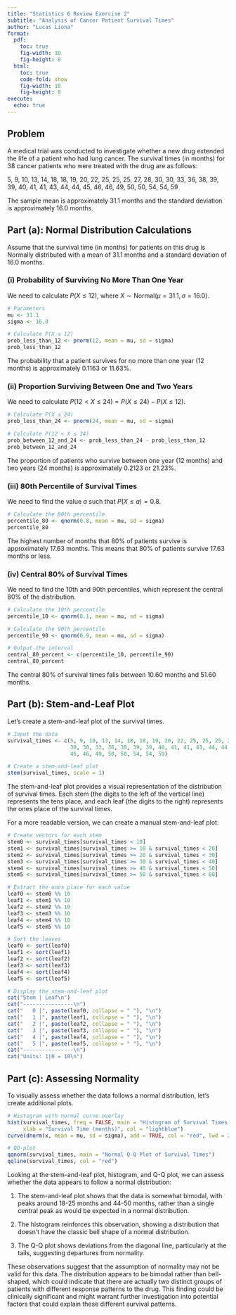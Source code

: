 ```yaml
---
title: "Statistics 6 Review Exercise 2"
subtitle: "Analysis of Cancer Patient Survival Times"
author: "Lucas Liona"
format:
  pdf:
    toc: true
    fig-width: 10
    fig-height: 8
  html:
    toc: true
    code-fold: show
    fig-width: 10
    fig-height: 8
execute:
  echo: true
---
```


## Problem

A medical trial was conducted to investigate whether a new drug extended the life of a patient who had lung cancer. The survival times (in months) for 38 cancer patients who were treated with the drug are as follows:

5, 9, 10, 13, 14, 18, 18, 19, 20, 22, 25, 25, 25, 27, 28, 30, 30, 33, 36, 38, 39, 39, 40, 41, 41, 43, 44, 44, 45, 46, 46, 49, 50, 50, 54, 54, 59

The sample mean is approximately 31.1 months and the standard deviation is approximately 16.0 months.

## Part (a): Normal Distribution Calculations

Assume that the survival time (in months) for patients on this drug is Normally distributed with a mean of 31.1 months and a standard deviation of 16.0 months.

### (i) Probability of Surviving No More Than One Year

We need to calculate $P(X \leq 12)$, where $X \sim \text{Normal}(\mu = 31.1, \sigma = 16.0)$.

```r
# Parameters
mu <- 31.1
sigma <- 16.0

# Calculate P(X ≤ 12)
prob_less_than_12 <- pnorm(12, mean = mu, sd = sigma)
prob_less_than_12
```

The probability that a patient survives for no more than one year (12 months) is approximately 0.1163 or 11.63%.

### (ii) Proportion Surviving Between One and Two Years

We need to calculate $P(12 < X \leq 24) = P(X \leq 24) - P(X \leq 12)$.

```r
# Calculate P(X ≤ 24)
prob_less_than_24 <- pnorm(24, mean = mu, sd = sigma)

# Calculate P(12 < X ≤ 24)
prob_between_12_and_24 <- prob_less_than_24 - prob_less_than_12
prob_between_12_and_24
```

The proportion of patients who survive between one year (12 months) and two years (24 months) is approximately 0.2123 or 21.23%.

### (iii) 80th Percentile of Survival Times

We need to find the value $a$ such that $P(X \leq a) = 0.8$.

```r
# Calculate the 80th percentile
percentile_80 <- qnorm(0.8, mean = mu, sd = sigma)
percentile_80
```

The highest number of months that 80% of patients survive is approximately 17.63 months. This means that 80% of patients survive 17.63 months or less.

### (iv) Central 80% of Survival Times

We need to find the 10th and 90th percentiles, which represent the central 80% of the distribution.

```r
# Calculate the 10th percentile
percentile_10 <- qnorm(0.1, mean = mu, sd = sigma)

# Calculate the 90th percentile
percentile_90 <- qnorm(0.9, mean = mu, sd = sigma)

# Output the interval
central_80_percent <- c(percentile_10, percentile_90)
central_80_percent
```

The central 80% of survival times falls between 10.60 months and 51.60 months.

## Part (b): Stem-and-Leaf Plot

Let's create a stem-and-leaf plot of the survival times.

```r
# Input the data
survival_times <- c(5, 9, 10, 13, 14, 18, 18, 19, 20, 22, 25, 25, 25, 27, 28, 
                    30, 30, 33, 36, 38, 39, 39, 40, 41, 41, 43, 44, 44, 45, 
                    46, 46, 49, 50, 50, 54, 54, 59)

# Create a stem-and-leaf plot
stem(survival_times, scale = 1)
```

The stem-and-leaf plot provides a visual representation of the distribution of survival times. Each stem (the digits to the left of the vertical line) represents the tens place, and each leaf (the digits to the right) represents the ones place of the survival times.

For a more readable version, we can create a manual stem-and-leaf plot:

```r
# Create vectors for each stem
stem0 <- survival_times[survival_times < 10]
stem1 <- survival_times[survival_times >= 10 & survival_times < 20]
stem2 <- survival_times[survival_times >= 20 & survival_times < 30]
stem3 <- survival_times[survival_times >= 30 & survival_times < 40]
stem4 <- survival_times[survival_times >= 40 & survival_times < 50]
stem5 <- survival_times[survival_times >= 50 & survival_times < 60]

# Extract the ones place for each value
leaf0 <- stem0 %% 10
leaf1 <- stem1 %% 10
leaf2 <- stem2 %% 10
leaf3 <- stem3 %% 10
leaf4 <- stem4 %% 10
leaf5 <- stem5 %% 10

# Sort the leaves
leaf0 <- sort(leaf0)
leaf1 <- sort(leaf1)
leaf2 <- sort(leaf2)
leaf3 <- sort(leaf3)
leaf4 <- sort(leaf4)
leaf5 <- sort(leaf5)

# Display the stem-and-leaf plot
cat("Stem | Leaf\n")
cat("----------------\n")
cat("   0 |", paste(leaf0, collapse = " "), "\n")
cat("   1 |", paste(leaf1, collapse = " "), "\n")
cat("   2 |", paste(leaf2, collapse = " "), "\n")
cat("   3 |", paste(leaf3, collapse = " "), "\n")
cat("   4 |", paste(leaf4, collapse = " "), "\n")
cat("   5 |", paste(leaf5, collapse = " "), "\n")
cat("----------------\n")
cat("Units: 1|0 = 10\n")
```

## Part (c): Assessing Normality

To visually assess whether the data follows a normal distribution, let's create additional plots.

```r
# Histogram with normal curve overlay
hist(survival_times, freq = FALSE, main = "Histogram of Survival Times with Normal Curve",
     xlab = "Survival Time (months)", col = "lightblue")
curve(dnorm(x, mean = mu, sd = sigma), add = TRUE, col = "red", lwd = 2)

# QQ-plot
qqnorm(survival_times, main = "Normal Q-Q Plot of Survival Times")
qqline(survival_times, col = "red")
```

Looking at the stem-and-leaf plot, histogram, and Q-Q plot, we can assess whether the data appears to follow a normal distribution:

1. The stem-and-leaf plot shows that the data is somewhat bimodal, with peaks around 18-25 months and 44-50 months, rather than a single central peak as would be expected in a normal distribution.

2. The histogram reinforces this observation, showing a distribution that doesn't have the classic bell shape of a normal distribution.

3. The Q-Q plot shows deviations from the diagonal line, particularly at the tails, suggesting departures from normality.

These observations suggest that the assumption of normality may not be valid for this data. The distribution appears to be bimodal rather than bell-shaped, which could indicate that there are actually two distinct groups of patients with different response patterns to the drug. This finding could be clinically significant and might warrant further investigation into potential factors that could explain these different survival patterns.